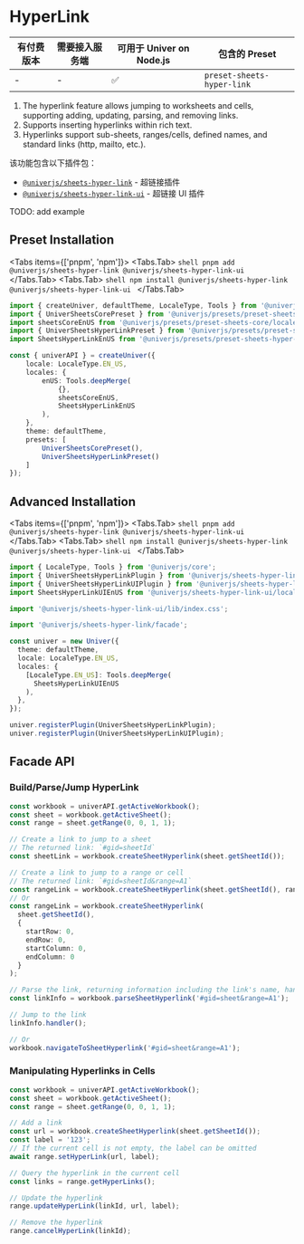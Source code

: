 
# HyperLink

| 有付费版本 | 需要接入服务端 | 可用于 Univer on Node.js | 包含的 Preset |
| - | - | - | - |
| - | - | ✅ | `preset-sheets-hyper-link` |

1.	The hyperlink feature allows jumping to worksheets and cells, supporting adding, updating, parsing, and removing links.
2.	Supports inserting hyperlinks within rich text.
3.	Hyperlinks support sub-sheets, ranges/cells, defined names, and standard links (http, mailto, etc.).

该功能包含以下插件包：

* [`@univerjs/sheets-hyper-link`](https://www.npmjs.com/package/@univerjs/sheets-hyper-link) - 超链接插件
* [`@univerjs/sheets-hyper-link-ui`](https://www.npmjs.com/package/@univerjs/sheets-hyper-link-ui) - 超链接 UI 插件

<Callout>
  TODO: add example
</Callout>

## Preset Installation

<Tabs items={['pnpm', 'npm']}>
  <Tabs.Tab>
    ```shell
    pnpm add @univerjs/sheets-hyper-link @univerjs/sheets-hyper-link-ui
    ```
  </Tabs.Tab>
  <Tabs.Tab>
    ```shell
    npm install @univerjs/sheets-hyper-link @univerjs/sheets-hyper-link-ui
    ```
  </Tabs.Tab>
</Tabs>

```ts {4-5,13,19}
import { createUniver, defaultTheme, LocaleType, Tools } from '@univerjs/presets';
import { UniverSheetsCorePreset } from '@univerjs/presets/preset-sheets-core';
import sheetsCoreEnUS from '@univerjs/presets/preset-sheets-core/locales/en-US';
import { UniverSheetsHyperLinkPreset } from '@univerjs/presets/preset-sheets-hyper-link';
import SheetsHyperLinkEnUS from '@univerjs/presets/preset-sheets-hyper-link/locale/en-US';

const { univerAPI } = createUniver({
    locale: LocaleType.EN_US,
    locales: {
        enUS: Tools.deepMerge(
            {},
            sheetsCoreEnUS,
            SheetsHyperLinkEnUS 
        ),
    },
    theme: defaultTheme,
    presets: [
        UniverSheetsCorePreset(),
        UniverSheetsHyperLinkPreset()
    ]
});
```

## Advanced Installation

<Tabs items={['pnpm', 'npm']}>
  <Tabs.Tab>
    ```shell
    pnpm add @univerjs/sheets-hyper-link @univerjs/sheets-hyper-link-ui
    ```
  </Tabs.Tab>
  <Tabs.Tab>
    ```shell
    npm install @univerjs/sheets-hyper-link @univerjs/sheets-hyper-link-ui
    ```
  </Tabs.Tab>
</Tabs>

```typescript {2-4,6,8,15,20-21}
import { LocaleType, Tools } from '@univerjs/core';
import { UniverSheetsHyperLinkPlugin } from '@univerjs/sheets-hyper-link';
import { UniverSheetsHyperLinkUIPlugin } from '@univerjs/sheets-hyper-link-ui';
import SheetsHyperLinkUIEnUS from '@univerjs/sheets-hyper-link-ui/locale/en-US';

import '@univerjs/sheets-hyper-link-ui/lib/index.css';

import '@univerjs/sheets-hyper-link/facade';

const univer = new Univer({
  theme: defaultTheme,
  locale: LocaleType.EN_US,
  locales: {
    [LocaleType.EN_US]: Tools.deepMerge(
      SheetsHyperLinkUIEnUS
    ),
  },
});

univer.registerPlugin(UniverSheetsHyperLinkPlugin);
univer.registerPlugin(UniverSheetsHyperLinkUIPlugin);
```
## Facade API

### Build/Parse/Jump HyperLink

```typescript
const workbook = univerAPI.getActiveWorkbook();
const sheet = workbook.getActiveSheet();
const range = sheet.getRange(0, 0, 1, 1);

// Create a link to jump to a sheet
// The returned link: `#gid=sheetId`
const sheetLink = workbook.createSheetHyperlink(sheet.getSheetId());

// Create a link to jump to a range or cell
// The returned link: `#gid=sheetId&range=A1`
const rangeLink = workbook.createSheetHyperlink(sheet.getSheetId(), range.getRange());
// Or
const rangeLink = workbook.createSheetHyperlink(
  sheet.getSheetId(),
  {
    startRow: 0,
    endRow: 0,
    startColumn: 0,
    endColumn: 0
  }
);

// Parse the link, returning information including the link's name, handler, and type
const linkInfo = workbook.parseSheetHyperlink('#gid=sheet&range=A1');

// Jump to the link
linkInfo.handler();

// Or
workbook.navigateToSheetHyperlink('#gid=sheet&range=A1');
```

### Manipulating Hyperlinks in Cells

```typescript
const workbook = univerAPI.getActiveWorkbook();
const sheet = workbook.getActiveSheet();
const range = sheet.getRange(0, 0, 1, 1);

// Add a link
const url = workbook.createSheetHyperlink(sheet.getSheetId());
const label = '123';
// If the current cell is not empty, the label can be omitted
await range.setHyperLink(url, label);

// Query the hyperlink in the current cell
const links = range.getHyperLinks();

// Update the hyperlink
range.updateHyperLink(linkId, url, label);

// Remove the hyperlink
range.cancelHyperLink(linkId);
```
